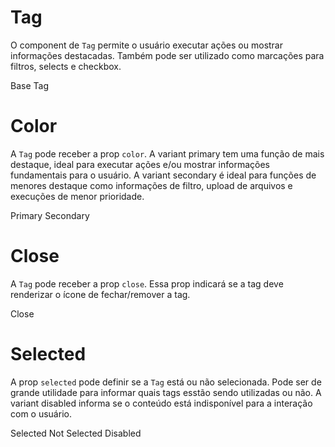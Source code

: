 

<Meta title="Data Display|Tag" component={Tag} />

# Tag

O component de `Tag` permite o usuário executar ações ou mostrar informações destacadas. Também pode ser utilizado como marcações para filtros, selects e checkbox.

<Preview>
  <Story name="Base" parameters={{
    design: {
      type: 'figma',
      url: 'https://www.figma.com/file/O3bKxIcsj2rc1FNIRclJyT/Design-System?node-id=260%3A593'
    }
  }}>
    <ThemeProvider>
      <Tag>Base Tag</Tag>
    </ThemeProvider>
  </Story>
</Preview>

# Color

A `Tag` pode receber a prop `color`. A variant primary tem uma função de mais destaque, ideal para executar ações e/ou mostrar informações fundamentais para o usuário. A variant secondary é ideal para funções de menores destaque como informações de filtro, upload de arquivos e execuções de menor prioridade.

<Preview>
  <Story name="Color" parameters={{
    design: {
      type: 'figma',
      url: 'https://www.figma.com/file/O3bKxIcsj2rc1FNIRclJyT/Design-System?node-id=260%3A593'
    }
  }}>
    <ThemeProvider>
      <Tag color='primary'>Primary</Tag>
      <Tag color='secondary'>Secondary</Tag>
    </ThemeProvider>
  </Story>
</Preview>

# Close

A `Tag` pode receber a prop `close`. Essa prop indicará se a tag deve renderizar o ícone de fechar/remover a tag.

<Preview>
  <Story name="Close" parameters={{
    design: {
      type: 'figma',
      url: 'https://www.figma.com/file/O3bKxIcsj2rc1FNIRclJyT/Design-System?node-id=260%3A593'
    }
  }}>
    <ThemeProvider>
      <Tag close>Close</Tag>
    </ThemeProvider>
  </Story>
</Preview>

# Selected

A prop `selected` pode definir se a `Tag` está ou não selecionada. Pode ser de grande utilidade para informar quais tags esstão sendo utilizadas ou não. A variant disabled informa se o conteúdo está indisponível para a interação com o usuário.

<Preview>
  <Story name="Selected" parameters={{
    design: {
      type: 'figma',
      url: 'https://www.figma.com/file/O3bKxIcsj2rc1FNIRclJyT/Design-System?node-id=260%3A593'
    }
  }}>
    <ThemeProvider>
      <Tag color='primary' selected={true}>Selected</Tag>
      <Tag color='primary' selected={false}>Not Selected</Tag>
      <Tag color='primary' selected={'disabled'}>Disabled</Tag>
    </ThemeProvider>
  </Story>
</Preview>

<Props of={Tag} />

